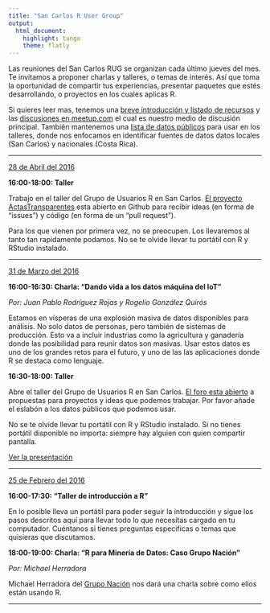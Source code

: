 ```yaml
---
title: "San Carlos R User Group"
output: 
  html_document: 
    highlight: tango
    theme: flatly
---
```


Las reuniones del San Carlos RUG se organizan cada último jueves del mes. Te
invitamos a proponer charlas y talleres, o temas de interés. Así que toma la
oportunidad de compartir tus experiencias, presentar paquetes que estés
desarrollando, o proyectos en los cuales aplicas R.

Si quieres leer mas, tenemos una [breve introducción y listado de
recursos](http://sancarlos-rug.github.io/introduccion.html) y las [discusiones
en meetup.com](http://www.meetup.com/es-ES/San-Carlos-R-User-Group/messages/boards/)
el cual es nuestro medio de discusión principal. También mantenemos una [lista
de datos públicos](http://sancarlos-rug.github.io/fuentes-de-datos.html) para
usar en los talleres, donde nos enfocamos en identificar fuentes de datos datos
locales (San Carlos) y nacionales (Costa Rica).

---

[28 de Abril del 2016]()

**16:00-18:00: Taller**

Trabajo en el taller del Grupo de Usuarios R en San Carlos. 
[El proyecto ActasTransparentes](https://github.com/SanCarlos-RUG/ActasTransparentes)
esta abierto en Github para recibir ideas (en forma de "issues") y código (en
forma de un "pull request").

Para los que vienen por primera vez, no se preocupen. Los llevaremos al tanto
tan rapidamente podamos.  No se te olvide llevar tu portátil con R y RStudio
instalado.

---

[31 de Marzo del 2016](http://www.meetup.com/es-ES/San-Carlos-R-User-Group/events/229313213/)

**16:00-16:30: Charla: "Dando vida a los datos máquina del IoT"**

*Por: Juan Pablo Rodriguez Rojas y Rogelio González Quirós*

Estamos en vísperas de una explosión masiva de datos disponibles para análisis.
No solo datos de personas, pero también de sistemas de producción. Esto va a
incluir industrias como la agricultura y ganadería donde las posibilidad para
reunir datos son masivas. Usar estos datos es uno de los grandes retos para el
futuro, y uno de las las aplicaciones donde R se destaca como lenguaje.

**16:30-18:00: Taller**

Abre el taller del Grupo de Usuarios R en San Carlos. [El foro esta
abierto](http://www.meetup.com/es-ES/San-Carlos-R-User-Group/messages/boards/)
a propuestas para proyectos y ideas que podemos trabajar. Por favor añade el
eslabón a los datos públicos que podemos usar. 

No se te olvide llevar tu portátil con R y RStudio instalado. Si no tienes
portátil disponible no importa: siempre hay alguien con quien compartir
pantalla.

[Ver la presentación](http://rpubs.com/FvD/SC-RUG-20160331)

---

[25 de Febrero del 2016](http://www.meetup.com/es-ES/San-Carlos-R-User-Group/events/228348699/)

**16:00-17:30: "Taller de introducción a R"**

En lo posible lleva un portátil para poder seguir la introducción y sigue los
pasos descritos aquí para llevar todo lo que necesitas cargado en tu
computador. Cuéntanos si tienes preguntas especificas o temas que quisieras que
discutamos.

**18:00-19:00: Charla: "R para Minería de Datos: Caso Grupo Nación"**

*Por: Michael Herradora*

Michael Herradora del [Grupo Nación](http://www.meetup.com/es-ES/San-Carlos-R-User-Group/events/229313213/)
nos dará una charla sobre como ellos están usando R.

---
